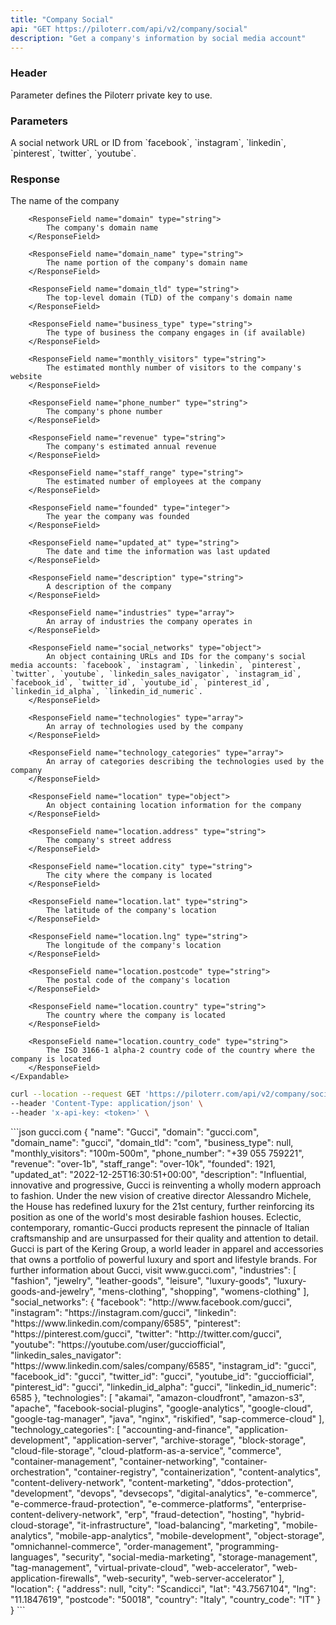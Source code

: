 ```yaml
---
title: "Company Social"
api: "GET https://piloterr.com/api/v2/company/social"
description: "Get a company's information by social media account"
---
```


### Header

<ParamField header="x-api-key" type="string" required={true}>
    Parameter defines the Piloterr private key to use.
</ParamField>

### Parameters

<ParamField query="query" type="string" optional={false} placeholder="http://twitter.com/gucci">
    A social network URL or ID from `facebook`, `instagram`, `linkedin`, `pinterest`, `twitter`, `youtube`.
</ParamField>


### Response

<ResponseField>
    <Expandable title="properties" defaultOpen={true}>
        <ResponseField name="name" type="string">
            The name of the company
        </ResponseField>

        <ResponseField name="domain" type="string">
            The company's domain name
        </ResponseField>

        <ResponseField name="domain_name" type="string">
            The name portion of the company's domain name
        </ResponseField>

        <ResponseField name="domain_tld" type="string">
            The top-level domain (TLD) of the company's domain name
        </ResponseField>

        <ResponseField name="business_type" type="string">
            The type of business the company engages in (if available)
        </ResponseField>

        <ResponseField name="monthly_visitors" type="string">
            The estimated monthly number of visitors to the company's website
        </ResponseField>

        <ResponseField name="phone_number" type="string">
            The company's phone number
        </ResponseField>

        <ResponseField name="revenue" type="string">
            The company's estimated annual revenue
        </ResponseField>

        <ResponseField name="staff_range" type="string">
            The estimated number of employees at the company
        </ResponseField>

        <ResponseField name="founded" type="integer">
            The year the company was founded
        </ResponseField>

        <ResponseField name="updated_at" type="string">
            The date and time the information was last updated
        </ResponseField>

        <ResponseField name="description" type="string">
            A description of the company
        </ResponseField>

        <ResponseField name="industries" type="array">
            An array of industries the company operates in
        </ResponseField>

        <ResponseField name="social_networks" type="object">
            An object containing URLs and IDs for the company's social media accounts: `facebook`, `instagram`, `linkedin`, `pinterest`, `twitter`, `youtube`, `linkedin_sales_navigator`, `instagram_id`, `facebook_id`, `twitter_id`, `youtube_id`, `pinterest_id`, `linkedin_id_alpha`, `linkedin_id_numeric`.
        </ResponseField>

        <ResponseField name="technologies" type="array">
            An array of technologies used by the company
        </ResponseField>

        <ResponseField name="technology_categories" type="array">
            An array of categories describing the technologies used by the company
        </ResponseField>

        <ResponseField name="location" type="object">
            An object containing location information for the company
        </ResponseField>

        <ResponseField name="location.address" type="string">
            The company's street address
        </ResponseField>

        <ResponseField name="location.city" type="string">
            The city where the company is located
        </ResponseField>

        <ResponseField name="location.lat" type="string">
            The latitude of the company's location
        </ResponseField>

        <ResponseField name="location.lng" type="string">
            The longitude of the company's location
        </ResponseField>

        <ResponseField name="location.postcode" type="string">
            The postal code of the company's location
        </ResponseField>

        <ResponseField name="location.country" type="string">
            The country where the company is located
        </ResponseField>

        <ResponseField name="location.country_code" type="string">
            The ISO 3166-1 alpha-2 country code of the country where the company is located
        </ResponseField>
    </Expandable>
</ResponseField>


<RequestExample>

```bash gucci.com
curl --location --request GET 'https://piloterr.com/api/v2/company/social?query=http://twitter.com/gucci' \
--header 'Content-Type: application/json' \
--header 'x-api-key: <token>' \
```


</RequestExample>

<ResponseExample>
```json gucci.com
{
    "name": "Gucci",
    "domain": "gucci.com",
    "domain_name": "gucci",
    "domain_tld": "com",
    "business_type": null,
    "monthly_visitors": "100m-500m",
    "phone_number": "+39 055 759221",
    "revenue": "over-1b",
    "staff_range": "over-10k",
    "founded": 1921,
    "updated_at": "2022-12-25T16:30:51+00:00",
    "description": "Influential, innovative and progressive, Gucci is reinventing a wholly modern approach to fashion. Under the new vision of creative director Alessandro Michele, the House has redefined luxury for the 21st century, further reinforcing its position as one of the world's most desirable fashion houses. Eclectic, contemporary, romantic-Gucci products represent the pinnacle of Italian craftsmanship and are unsurpassed for their quality and attention to detail. Gucci is part of the Kering Group, a world leader in apparel and accessories that owns a portfolio of powerful luxury and sport and lifestyle brands. For further information about Gucci, visit www.gucci.com",
    "industries": [
        "fashion",
        "jewelry",
        "leather-goods",
        "leisure",
        "luxury-goods",
        "luxury-goods-and-jewelry",
        "mens-clothing",
        "shopping",
        "womens-clothing"
    ],
    "social_networks": {
        "facebook": "http://www.facebook.com/gucci",
        "instagram": "https://instagram.com/gucci",
        "linkedin": "https://www.linkedin.com/company/6585",
        "pinterest": "https://pinterest.com/gucci",
        "twitter": "http://twitter.com/gucci",
        "youtube": "https://youtube.com/user/gucciofficial",
        "linkedin_sales_navigator": "https://www.linkedin.com/sales/company/6585",
        "instagram_id": "gucci",
        "facebook_id": "gucci",
        "twitter_id": "gucci",
        "youtube_id": "gucciofficial",
        "pinterest_id": "gucci",
        "linkedin_id_alpha": "gucci",
        "linkedin_id_numeric": 6585
    },
    "technologies": [
        "akamai",
        "amazon-cloudfront",
        "amazon-s3",
        "apache",
        "facebook-social-plugins",
        "google-analytics",
        "google-cloud",
        "google-tag-manager",
        "java",
        "nginx",
        "riskified",
        "sap-commerce-cloud"
    ],
    "technology_categories": [
        "accounting-and-finance",
        "application-development",
        "application-server",
        "archive-storage",
        "block-storage",
        "cloud-file-storage",
        "cloud-platform-as-a-service",
        "commerce",
        "container-management",
        "container-networking",
        "container-orchestration",
        "container-registry",
        "containerization",
        "content-analytics",
        "content-delivery-network",
        "content-marketing",
        "ddos-protection",
        "development",
        "devops",
        "devsecops",
        "digital-analytics",
        "e-commerce",
        "e-commerce-fraud-protection",
        "e-commerce-platforms",
        "enterprise-content-delivery-network",
        "erp",
        "fraud-detection",
        "hosting",
        "hybrid-cloud-storage",
        "it-infrastructure",
        "load-balancing",
        "marketing",
        "mobile-analytics",
        "mobile-app-analytics",
        "mobile-development",
        "object-storage",
        "omnichannel-commerce",
        "order-management",
        "programming-languages",
        "security",
        "social-media-marketing",
        "storage-management",
        "tag-management",
        "virtual-private-cloud",
        "web-accelerator",
        "web-application-firewalls",
        "web-security",
        "web-server-accelerator"
    ],
    "location": {
        "address": null,
        "city": "Scandicci",
        "lat": "43.7567104",
        "lng": "11.1847619",
        "postcode": "50018",
        "country": "Italy",
        "country_code": "IT"
    }
}
```
</ResponseExample>

